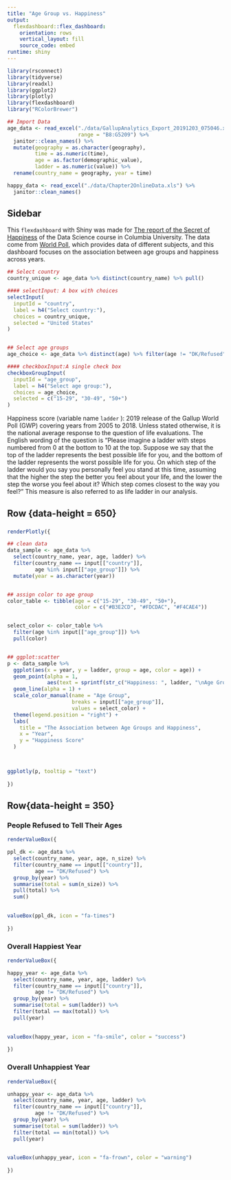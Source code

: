 ```yaml
---
title: "Age Group vs. Happiness"
output: 
  flexdashboard::flex_dashboard:
    orientation: rows
    vertical_layout: fill
    source_code: embed
runtime: shiny
---
```


```r
library(rsconnect)
library(tidyverse)
library(readxl)
library(ggplot2)
library(plotly)
library(flexdashboard)
library("RColorBrewer")
```

```r
## Import Data
age_data <- read_excel("./data/GallupAnalytics_Export_20191203_075046.xlsx",
                       range = "B8:G5209") %>%
  janitor::clean_names() %>%
  mutate(geography = as.character(geography),
         time = as.numeric(time),
         age = as.factor(demographic_value),
         ladder = as.numeric(value)) %>%
  rename(country_name = geography, year = time)

happy_data <- read_excel("./data/Chapter2OnlineData.xls") %>%
  janitor::clean_names()


```

Sidebar {.sidebar}
-----------------------------------------------------------------------
This `flexdashboard` with Shiny was made for [The report of the Secret of Happiness]() of the Data Science course in Columbia University. The data come from [World Poll](https://analyticscampus.gallup.com/?ref=Auth), which provides data of different subjects, and this dashboard focuses on the association between age groups and happiness across years. 


```r
## Select country
country_unique <- age_data %>% distinct(country_name) %>% pull()

#### selectInput: A box with choices
selectInput(
  inputId = "country",
  label = h4("Select country:"),
  choices = country_unique,
  selected = "United States"
)


## Select age groups
age_choice <- age_data %>% distinct(age) %>% filter(age != "DK/Refused") %>% pull()

#### checkboxInput:A single check box
checkboxGroupInput(
  inputId = "age_group",
  label = h4("Select age group:"),
  choices = age_choice,
  selected = c("15-29", "30-49", "50+")
)


```


Happiness score (variable name `ladder` ): 2019 release of the Gallup World Poll (GWP) covering years from 2005 to 2018. Unless stated otherwise, it is the national average response to the question of life evaluations. The English wording of the question is "Please imagine a ladder with steps numbered from 0 at the bottom to 10 at the top. Suppose we say that the top of the ladder represents the best possible life for you, and the bottom of the ladder represents the worst possible life for you. On which step of the ladder would you say you personally feel you stand at this time, assuming that the higher the step the better you feel about your life, and the lower the step the worse you feel about it? Which step comes closest to the way you feel?" This measure is also referred to as life ladder in our analysis.



Row {data-height = 650}
-----------------------------------------------------------------------

### 

```r

renderPlotly({

## clean data
data_sample <- age_data %>%
  select(country_name, year, age, ladder) %>%
  filter(country_name == input[["country"]],
         age %in% input[["age_group"]]) %>%
  mutate(year = as.character(year))


## assign color to age group
color_table <- tibble(age = c("15-29", "30-49", "50+"),
                      color = c("#B3E2CD", "#FDCDAC", "#F4CAE4"))


select_color <- color_table %>% 
  filter(age %in% input[["age_group"]]) %>%
  pull(color)


## ggplot:scatter
p <- data_sample %>% 
  ggplot(aes(x = year, y = ladder, group = age, color = age)) +
  geom_point(alpha = 1,
             aes(text = sprintf(str_c("Happiness: ", ladder, "\nAge Group: ", age)))) +
  geom_line(alpha = 1) + 
  scale_color_manual(name = "Age Group",
                     breaks = input[["age_group"]],
                     values = select_color) +
  theme(legend.position = "right") +
  labs(
    title = "The Association between Age Groups and Happiness",
    x = "Year",
    y = "Happiness Score"
  ) 



ggplotly(p, tooltip = "text")
    
})

```



Row{data-height = 350}
-----------------------------------------------------------------------

### People Refused to Tell Their Ages

```r
renderValueBox({

ppl_dk <- age_data %>%
  select(country_name, year, age, n_size) %>%
  filter(country_name == input[["country"]],
         age == "DK/Refused") %>%
  group_by(year) %>%
  summarise(total = sum(n_size)) %>%
  pull(total) %>%
  sum()
  

valueBox(ppl_dk, icon = "fa-times")
    
})

```

### Overall Happiest Year

```r
renderValueBox({

happy_year <- age_data %>%
  select(country_name, year, age, ladder) %>%
  filter(country_name == input[["country"]],
         age != "DK/Refused") %>%
  group_by(year) %>%
  summarise(total = sum(ladder)) %>%
  filter(total == max(total)) %>% 
  pull(year)
  

valueBox(happy_year, icon = "fa-smile", color = "success")
    
})

```


### Overall Unhappiest Year

```r
renderValueBox({

unhappy_year <- age_data %>%
  select(country_name, year, age, ladder) %>%
  filter(country_name == input[["country"]],
         age != "DK/Refused") %>%
  group_by(year) %>%
  summarise(total = sum(ladder)) %>%
  filter(total == min(total)) %>% 
  pull(year)
  

valueBox(unhappy_year, icon = "fa-frown", color = "warning")
    
})

```

